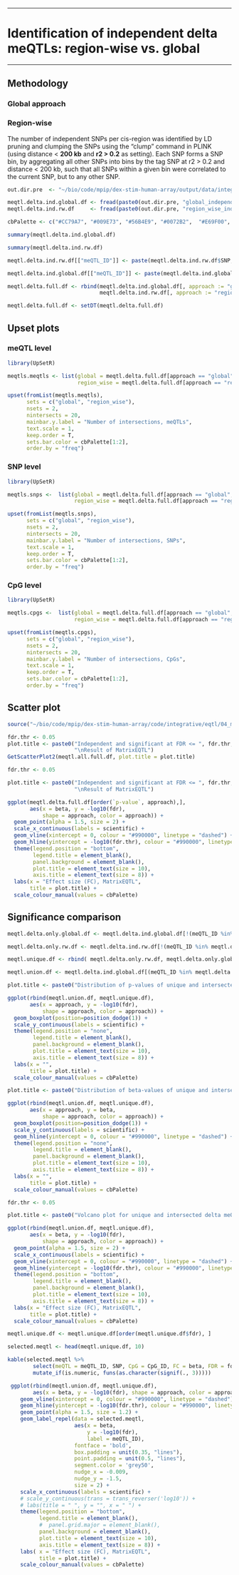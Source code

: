***
# __Identification of independent delta meQTLs: region-wise vs. global__
***

## Methodology

### Global approach

### Region-wise

The number of independent SNPs per cis-region was identified by LD pruning and clumping the SNPs using the “clump” command in PLINK (using distance < __200 kb__ and __r2 > 0.2__ as setting). Each SNP forms a SNP bin, by aggregating all other SNPs into bins by the tag SNP at r2 > 0.2 and distance < 200 kb, such that all SNPs within a given bin were correlated to the current SNP, but to any other SNP. 


```r
out.dir.pre  <- "~/bio/code/mpip/dex-stim-human-array/output/data/integrative/matrixEQTL/"

meqtl.delta.ind.global.df <- fread(paste0(out.dir.pre, "global_independent_snps/me-qtl_cis_indp_result_delta_fdr_005.csv"))
meqtl.delta.ind.rw.df     <- fread(paste0(out.dir.pre, "region_wise_independent_snps/me-qtl_cis_indp_rw_delta_fdr_005.csv"))

cbPalette <- c("#CC79A7", "#009E73", "#56B4E9", "#0072B2",  "#E69F00", "#F0E442", "#D55E00", "#999999")
```

```r
summary(meqtl.delta.ind.global.df)
```

```r
summary(meqtl.delta.ind.rw.df)
```

```r
meqtl.delta.ind.rw.df[["meQTL_ID"]] <- paste(meqtl.delta.ind.rw.df$SNP, meqtl.delta.ind.rw.df$CpG_ID, sep = "-")

meqtl.delta.ind.global.df[["meQTL_ID"]] <- paste(meqtl.delta.ind.global.df$SNP, meqtl.delta.ind.global.df$CpG_ID, sep = "-")

meqtl.delta.full.df <- rbind(meqtl.delta.ind.global.df[, approach := "global"],
                             meqtl.delta.ind.rw.df[, approach := "region-wise"])

meqtl.delta.full.df <- setDT(meqtl.delta.full.df)
```

## Upset plots{.tabset .tabset-fade .tabset-pills}

### meQTL level
  
```r
library(UpSetR)

meqtls.meqtls <- list(global = meqtl.delta.full.df[approach == "global", meQTL_ID], 
                      region_wise = meqtl.delta.full.df[approach == "region-wise", meQTL_ID])

upset(fromList(meqtls.meqtls), 
      sets = c("global", "region_wise"),
      nsets = 2, 
      nintersects = 20, 
      mainbar.y.label = "Number of intersections, meQTLs", 
      text.scale = 1, 
      keep.order = T,
      sets.bar.color = cbPalette[1:2], 
      order.by = "freq")
```

### SNP level
  
```r
library(UpSetR)

meqtls.snps <-  list(global = meqtl.delta.full.df[approach == "global", SNP], 
                     region_wise = meqtl.delta.full.df[approach == "region-wise", SNP])

upset(fromList(meqtls.snps), 
      sets = c("global", "region_wise"),
      nsets = 2, 
      nintersects = 20, 
      mainbar.y.label = "Number of intersections, SNPs", 
      text.scale = 1, 
      keep.order = T,
      sets.bar.color = cbPalette[1:2], 
      order.by = "freq")
```

### CpG level

```r
library(UpSetR)

meqtls.cpgs <-  list(global = meqtl.delta.full.df[approach == "global", CpG_ID], 
                     region_wise = meqtl.delta.full.df[approach == "region-wise", CpG_ID])

upset(fromList(meqtls.cpgs), 
      sets = c("global", "region_wise"),
      nsets = 2, 
      nintersects = 20, 
      mainbar.y.label = "Number of intersections, CpGs", 
      text.scale = 1, 
      keep.order = T,
      sets.bar.color = cbPalette[1:2], 
      order.by = "freq")
```
## Scatter plot

```r
source("~/bio/code/mpip/dex-stim-human-array/code/integrative/eqtl/04_me-qtl_analysis/util.R")
```

```r
fdr.thr <- 0.05
plot.title <- paste0("Independent and significant at FDR <= ", fdr.thr, " meQTLs.",
                     "\nResult of MatrixEQTL")
GetScatterPlot2(meqtl.all.full.df, plot.title = plot.title)
```

```r
fdr.thr <- 0.05

plot.title <- paste0("Independent and significant at FDR <= ", fdr.thr, " meQTLs.",
                     "\nResult of MatrixEQTL")

ggplot(meqtl.delta.full.df[order(`p-value`, approach),], 
       aes(x = beta, y = -log10(fdr), 
           shape = approach, color = approach)) +
  geom_point(alpha = 1.5, size = 2) +
  scale_x_continuous(labels = scientific) +
  geom_vline(xintercept = 0, colour = "#990000", linetype = "dashed") + 
  geom_hline(yintercept = -log10(fdr.thr), colour = "#990000", linetype = "dashed") +
  theme(legend.position = "bottom", 
        legend.title = element_blank(),
        panel.background = element_blank(),
        plot.title = element_text(size = 10),
        axis.title = element_text(size = 8)) +
  labs(x = "Effect size (FC), MatrixEQTL",
       title = plot.title) +
  scale_colour_manual(values = cbPalette)
```


## Significance comparison

```r
meqtl.delta.only.global.df <- meqtl.delta.ind.global.df[!(meQTL_ID %in% meqtl.delta.ind.rw.df$meQTL_ID), ]

meqtl.delta.only.rw.df <- meqtl.delta.ind.rw.df[!(meQTL_ID %in% meqtl.delta.ind.global.df$meQTL_ID), ]

meqtl.unique.df <- rbind( meqtl.delta.only.rw.df, meqtl.delta.only.global.df)

meqtl.union.df <- meqtl.delta.ind.global.df[(meQTL_ID %in% meqtl.delta.ind.rw.df$meQTL_ID), ] %>% mutate(approach = "global + region-wise")

```

```r
plot.title <- paste0("Distribution of p-values of unique and intersected delta meQTLs obtained by global and region-wise approaches.")

ggplot(rbind(meqtl.union.df, meqtl.unique.df), 
       aes(x = approach, y = -log10(fdr), 
           shape = approach, color = approach)) +
  geom_boxplot(position=position_dodge(1)) +
  scale_y_continuous(labels = scientific) +
  theme(legend.position = "none", 
        legend.title = element_blank(),
        panel.background = element_blank(),
        plot.title = element_text(size = 10),
        axis.title = element_text(size = 8)) +
  labs(x = "",
       title = plot.title) +
  scale_colour_manual(values = cbPalette)
```


```r
plot.title <- paste0("Distribution of beta-values of unique and intersected delta meQTLs obtained by global and region-wise approaches.")

ggplot(rbind(meqtl.union.df, meqtl.unique.df), 
       aes(x = approach, y = beta, 
           shape = approach, color = approach)) +
  geom_boxplot(position=position_dodge(1)) +
  scale_y_continuous(labels = scientific) +
  geom_hline(yintercept = 0, colour = "#990000", linetype = "dashed") +
  theme(legend.position = "none", 
        legend.title = element_blank(),
        panel.background = element_blank(),
        plot.title = element_text(size = 10),
        axis.title = element_text(size = 8)) +
  labs(x = "",
       title = plot.title) +
  scale_colour_manual(values = cbPalette)
```

```r
fdr.thr <- 0.05

plot.title <- paste0("Volcano plot for unique and intersected delta meQTLs obtained by global and region-wise approaches.")

ggplot(rbind(meqtl.union.df, meqtl.unique.df), 
       aes(x = beta, y = -log10(fdr), 
           shape = approach, color = approach)) +
  geom_point(alpha = 1.5, size = 2) +
  scale_x_continuous(labels = scientific) +
  geom_vline(xintercept = 0, colour = "#990000", linetype = "dashed") + 
  geom_hline(yintercept = -log10(fdr.thr), colour = "#990000", linetype = "dashed") +
  theme(legend.position = "bottom", 
        legend.title = element_blank(),
        panel.background = element_blank(),
        plot.title = element_text(size = 10),
        axis.title = element_text(size = 8)) +
  labs(x = "Effect size (FC), MatrixEQTL",
       title = plot.title) +
  scale_colour_manual(values = cbPalette)
```

```r
meqtl.unique.df <- meqtl.unique.df[order(meqtl.unique.df$fdr), ]

selected.meqtl <- head(meqtl.unique.df, 10)

kable(selected.meqtl %>%
        select(meQTL = meQTL_ID, SNP, CpG = CpG_ID, FC = beta, FDR = fdr, `p-value`, `t-stat`, Approach = approach) %>%
        mutate_if(is.numeric, funs(as.character(signif(., 3)))))
```

```r
 ggplot(rbind(meqtl.union.df, meqtl.unique.df), 
        aes(x = beta, y = -log10(fdr), shape = approach, color = approach)) +
    geom_vline(xintercept = 0, colour = "#990000", linetype = "dashed") + 
    geom_hline(yintercept = -log10(fdr.thr), colour = "#990000", linetype = "dashed") +
    geom_point(alpha = 1.5, size = 1.2) +
    geom_label_repel(data = selected.meqtl,
                     aes(x = beta,
                         y = -log10(fdr),
                         label = meQTL_ID),
                     fontface = 'bold',
                     box.padding = unit(0.35, "lines"),
                     point.padding = unit(0.5, "lines"),
                     segment.color = 'grey50',
                     nudge_x = -0.009, 
                     nudge_y = -1.5, 
                     size = 2) +
    scale_x_continuous(labels = scientific) +
    # scale_y_continuous(trans = trans_reverser('log10')) +
    # labs(title = " ", y = "", x = " ") + 
    theme(legend.position = "bottom", 
          legend.title = element_blank(),
          #  panel.grid.major = element_blank(),
          panel.background = element_blank(),
          plot.title = element_text(size = 10),
          axis.title = element_text(size = 8)) +
    labs( x = "Effect size (FC), MatrixEQTL", 
          title = plot.title) +
    scale_colour_manual(values = cbPalette)
```
